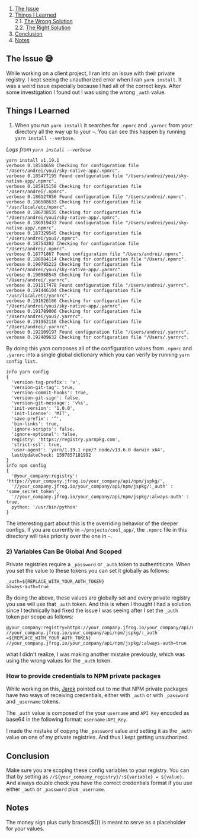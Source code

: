 1. [The Issue](#issue)
2. [Things I Learned](#learned)  
2.1. [The Wrong Solution](#wrong_solution)  
2.2. [The Right Solution](#right_solution)  
3. [Conclusion](#conclusion)
4. [Notes](#notes)


<h2 id="issue">The Issue 😅</h2>

While working on a client project, I ran into an issue with their private registry. I kept seeing the unauthorized error when I ran `yarn install`. It was a weird issue especially because I had all of the correct keys. After some investigation I found out I was using the wrong `_auth` value. 


<h2 id="learned">Things I Learned</h2>

1) When you run `yarn install` it searches for `.npmrc` and `.yarnrc` from your directory all the way up to your `~`. You can see this happen by running `yarn install --verbose`.

*Logs from `yarn install --verbose`* 
```
yarn install v1.19.1
verbose 0.18514658 Checking for configuration file "/Users/andrei/youi/sky-native-app/.npmrc".
verbose 0.185477195 Found configuration file "/Users/andrei/youi/sky-native-app/.npmrc".
verbose 0.185915158 Checking for configuration file "/Users/andrei/.npmrc".
verbose 0.186127856 Found configuration file "/Users/andrei/.npmrc".
verbose 0.186508633 Checking for configuration file "/usr/local/etc/npmrc".
verbose 0.186738535 Checking for configuration file "/Users/andrei/youi/sky-native-app/.npmrc".
verbose 0.186919433 Found configuration file "/Users/andrei/youi/sky-native-app/.npmrc".
verbose 0.187329545 Checking for configuration file "/Users/andrei/youi/.npmrc".
verbose 0.18754202 Checking for configuration file "/Users/andrei/.npmrc".
verbose 0.18771867 Found configuration file "/Users/andrei/.npmrc".
verbose 0.188084114 Checking for configuration file "/Users/.npmrc".
verbose 0.190795222 Checking for configuration file "/Users/andrei/youi/sky-native-app/.yarnrc".
verbose 0.190968545 Checking for configuration file "/Users/andrei/.yarnrc".
verbose 0.191117478 Found configuration file "/Users/andrei/.yarnrc".
verbose 0.191446104 Checking for configuration file "/usr/local/etc/yarnrc".
verbose 0.191626166 Checking for configuration file "/Users/andrei/youi/sky-native-app/.yarnrc".
verbose 0.191789006 Checking for configuration file "/Users/andrei/youi/.yarnrc".
verbose 0.191952116 Checking for configuration file "/Users/andrei/.yarnrc".
verbose 0.192109197 Found configuration file "/Users/andrei/.yarnrc".
verbose 0.192409632 Checking for configuration file "/Users/.yarnrc".
```

By doing this yarn composes all of the configuration values from `.npmrc` and `.yarnrc` into a single global dictionary which you can verify by running `yarn config list`.

```
info yarn config
{
  'version-tag-prefix': 'v',
  'version-git-tag': true,
  'version-commit-hooks': true,
  'version-git-sign': false,
  'version-git-message': 'v%s',
  'init-version': '1.0.0',
  'init-license': 'MIT',
  'save-prefix': '^',
  'bin-links': true,
  'ignore-scripts': false,
  'ignore-optional': false,
  registry: 'https://registry.yarnpkg.com',
  'strict-ssl': true,
  'user-agent': 'yarn/1.19.1 npm/? node/v13.6.0 darwin x64',
  lastUpdateCheck: 1597857181992
}
info npm config
{
  '@your_company:registry': 'https://your_company.jfrog.io/your_company/api/npm/jspkg/',
  '//your_company.jfrog.io/your_company/api/npm/jspkg/:_auth' : 'some_secret_token',
  '//your_company.jfrog.io/your_company/api/npm/jspkg/:always-auth' : true,
  python: '/usr/bin/python'
}
```

The interesting part about this is the overriding behavior of the deeper configs. If you are currently in `~/projects/cool_app/`, the `.npmrc` file in this directory will take priority over the one in `~`.


<h3 id="wrong_solution">2) Variables Can Be Global And Scoped</h3>

Private registries require a `_password` or `_auth` token to authentiticate. When you set the value to these tokens you can set it globally as follows:

```
_auth=${REPLACE_WITH_YOUR_AUTH_TOKEN}
always-auth=true
```

By doing the above, these values are globally set and every private registry you use will use that `_auth` token.
And this is when I thought I had a solution since I technically had fixed the issue I was seeing after I set the `_auth` token per scope as follows:

```
@your_company:registry=https://your_company.jfrog.io/your_company/api/npm/jspkg/
//your_company.jfrog.io/your_company/api/npm/jspkg/:_auth =${REPLACE_WITH_YOUR_AUTH_TOKEN}
//your_company.jfrog.io/your_company/api/npm/jspkg/:always-auth=true
```

what I didn't realize, I was making another mistake previously, which was using the wrong values for the `_auth` token.

<h3 id="right_solution">How to provide credentials to NPM private packages</h3>

While working on this, [Jarek](https://www.linkedin.com/in/jaroslawmarek/) pointed out to me that NPM private packages have two ways of receiving credentials, either with `_auth` or with `_password` and `_username` tokens. 

The `_auth` value is composed of the your `username` and `API Key` encoded as base64 in the following format: `username:API_Key`.

I made the mistake of copyng the `_password` value and setting it as the `_auth` value on one of my private registries. And thus I kept getting unauthorized.

<h2 id="conclusion">Conclusion</h2>

Make sure you are scoping these config variables to your registry. You can that by setting as `//${your_company_registry}/:${variable} = ${value}`. And always double check you have the correct credentials format if you use either `_auth` or `_password` plus `_username`. 


<h2 id="notes">Notes</h2>

The money sign plus curly braces(${}) is meant to serve as a placeholder for your values.

